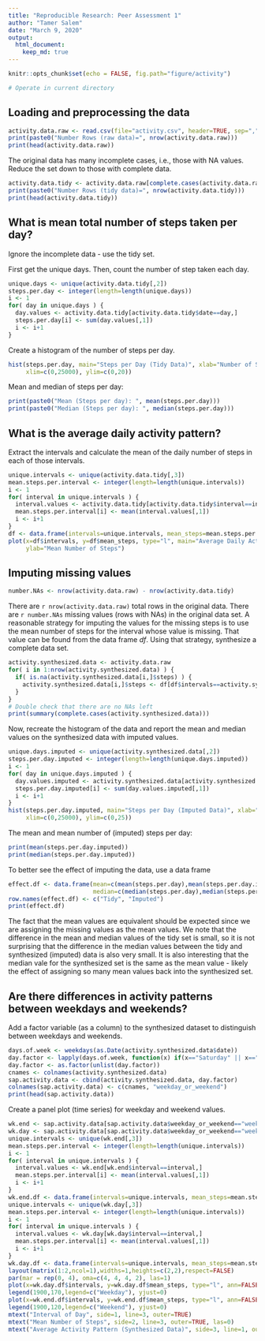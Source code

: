 ```yaml
---
title: "Reproducible Research: Peer Assessment 1"
author: "Tamer Salem"
date: "March 9, 2020"
output: 
  html_document:
    keep_md: true
---
```


```r
knitr::opts_chunk$set(echo = FALSE, fig.path="figure/activity")
```
```r
# Operate in current directory

```

## Loading and preprocessing the data

```r
activity.data.raw <- read.csv(file="activity.csv", header=TRUE, sep=",")
print(paste0("Number Rows (raw data)=", nrow(activity.data.raw)))
print(head(activity.data.raw))
```

The original data has many incomplete cases, i.e., those with NA values.  Reduce the set down to those with complete data.
```r
activity.data.tidy <- activity.data.raw[complete.cases(activity.data.raw),]
print(paste0("Number Rows (tidy data)=", nrow(activity.data.tidy)))
print(head(activity.data.tidy))
```

## What is mean total number of steps taken per day?

Ignore the incomplete data - use the tidy set.  

First get the unique days.  Then, count the number of step taken each day.
```r
unique.days <- unique(activity.data.tidy[,2])
steps.per.day <- integer(length=length(unique.days))
i <- 1
for( day in unique.days ) {
  day.values <- activity.data.tidy[activity.data.tidy$date==day,]
  steps.per.day[i] <- sum(day.values[,1])
  i <- i+1
}
```
Create a histogram of the number of steps per day.
```r
hist(steps.per.day, main="Steps per Day (Tidy Data)", xlab="Number of Steps per Day", ylab="Number of Days", breaks=12,
     xlim=c(0,25000), ylim=c(0,20))
```
Mean and median of steps per day:
```r
print(paste0("Mean (Steps per day): ", mean(steps.per.day)))
print(paste0("Median (Steps per day): ", median(steps.per.day)))
```

## What is the average daily activity pattern?

Extract the intervals and calculate the mean of the daily number of steps in each of those intervals.
```r
unique.intervals <- unique(activity.data.tidy[,3])
mean.steps.per.interval <- integer(length=length(unique.intervals))
i <- 1
for( interval in unique.intervals ) {
  interval.values <- activity.data.tidy[activity.data.tidy$interval==interval,]
  mean.steps.per.interval[i] <- mean(interval.values[,1])
  i <- i+1
}
df <- data.frame(intervals=unique.intervals, mean_steps=mean.steps.per.interval)
plot(x=df$intervals, y=df$mean_steps, type="l", main="Average Daily Activity Pattern (Tidy Data)", xlab="Interval of Day",
     ylab="Mean Number of Steps")
```


## Imputing missing values

```r
number.NAs <- nrow(activity.data.raw) - nrow(activity.data.tidy)
```

There are `r nrow(activity.data.raw)` total rows in the original data.  There are `r number.NAs` missing values (rows with NAs) in the original data set.  A reasonable strategy for imputing the 
values for the missing steps is to use the mean number of steps for the interval whose value is missing.  That
value can be found from the data frame *df*.  Using that strategy, synthesize a complete data set.
```r
activity.synthesized.data <- activity.data.raw
for( i in 1:nrow(activity.synthesized.data) ) {
  if( is.na(activity.synthesized.data[i,]$steps) ) {
    activity.synthesized.data[i,]$steps <- df[df$intervals==activity.synthesized.data[i,]$interval,]$mean_steps
  }
}
# Double check that there are no NAs left
print(summary(complete.cases(activity.synthesized.data)))
```
Now, recreate the histogram of the data and report the mean and median values on the synthesized data with imputed values.  
```r
unique.days.imputed <- unique(activity.synthesized.data[,2])
steps.per.day.imputed <- integer(length=length(unique.days.imputed))
i <- 1
for( day in unique.days.imputed ) {
  day.values.imputed <- activity.synthesized.data[activity.synthesized.data$date==day,]
  steps.per.day.imputed[i] <- sum(day.values.imputed[,1])
  i <- i+1
}
hist(steps.per.day.imputed, main="Steps per Day (Imputed Data)", xlab="Number of Steps per Day", ylab="Number of Days", breaks=12,
     xlim=c(0,25000), ylim=c(0,25))
```

The mean and mean number of (imputed) steps per day:
```r
print(mean(steps.per.day.imputed))
print(median(steps.per.day.imputed))
```
To better see the effect of imputing the data, use a data frame
```r
effect.df <- data.frame(mean=c(mean(steps.per.day),mean(steps.per.day.imputed)),
                        median=c(median(steps.per.day),median(steps.per.day.imputed)))
row.names(effect.df) <- c("Tidy", "Imputed")
print(effect.df)
```
The fact that the mean values are equivalent should be expected since we are assigning the missing values as the mean
values.  We note that the difference in the mean and median values of the tidy set is small, so it is not surprising
that the difference in the median values between the tidy and synthesized (imputed) data is also very small.  It is also
interesting that the median vale for the synthesized set is the same as the mean value - likely the effect of assigning
so many mean values back into the synthesized set.

## Are there differences in activity patterns between weekdays and weekends?

Add a factor variable (as a column) to the synthesized dataset to distinguish between weekdays and weekends.
```r
days.of.week <- weekdays(as.Date(activity.synthesized.data$date))
day.factor <- lapply(days.of.week, function(x) if(x=="Saturday" || x=="Sunday") "weekend" else "weekday")
day.factor <- as.factor(unlist(day.factor))
cnames <- colnames(activity.synthesized.data)
sap.activity.data <- cbind(activity.synthesized.data, day.factor)
colnames(sap.activity.data) <- c(cnames, "weekday_or_weekend")
print(head(sap.activity.data))
```

Create a panel plot (time series) for weekday and weekend values.

```r
wk.end <- sap.activity.data[sap.activity.data$weekday_or_weekend=="weekend",]
wk.day <- sap.activity.data[sap.activity.data$weekday_or_weekend=="weekday",]
unique.intervals <- unique(wk.end[,3])
mean.steps.per.interval <- integer(length=length(unique.intervals))
i <- 1
for( interval in unique.intervals ) {
  interval.values <- wk.end[wk.end$interval==interval,]
  mean.steps.per.interval[i] <- mean(interval.values[,1])
  i <- i+1
}
wk.end.df <- data.frame(intervals=unique.intervals, mean_steps=mean.steps.per.interval)
unique.intervals <- unique(wk.day[,3])
mean.steps.per.interval <- integer(length=length(unique.intervals))
i <- 1
for( interval in unique.intervals ) {
  interval.values <- wk.day[wk.day$interval==interval,]
  mean.steps.per.interval[i] <- mean(interval.values[,1])
  i <- i+1
}
wk.day.df <- data.frame(intervals=unique.intervals, mean_steps=mean.steps.per.interval)
layout(matrix(1:2,ncol=1),widths=1,heights=c(2,2),respect=FALSE)
par(mar = rep(0, 4), oma=c(4, 4, 4, 2), las=1)
plot(x=wk.day.df$intervals, y=wk.day.df$mean_steps, type="l", ann=FALSE, xaxt='n', col=2)
legend(1900,170,legend=c("Weekday"), yjust=0)
plot(x=wk.end.df$intervals, y=wk.end.df$mean_steps, type="l", ann=FALSE, col=3)
legend(1900,120,legend=c("Weekend"), yjust=0)
mtext("Interval of Day", side=1, line=3, outer=TRUE)
mtext("Mean Number of Steps", side=2, line=3, outer=TRUE, las=0)
mtext("Average Activity Pattern (Synthesized Data)", side=3, line=1, outer=TRUE, cex=2, font=1)

```
